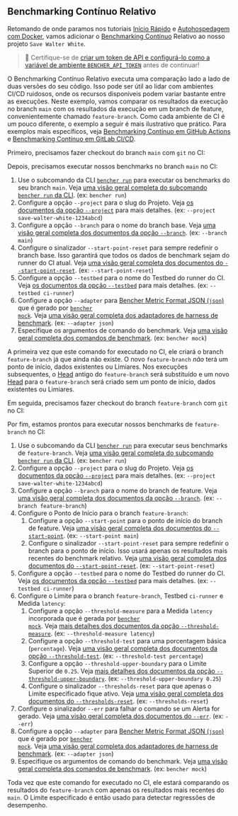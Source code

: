 
## Benchmarking Contínuo Relativo

Retomando de onde paramos nos tutoriais
[Início Rápido][quick start] e [Autohospedagem com Docker][docker self-hosted],
vamos adicionar o [Benchmarking Contínuo][continuous benchmarking] Relativo ao nosso projeto `Save Walter White`.

> 🐰 Certifique-se de
> [criar um token de API e configurá-lo como a variável de ambiente `BENCHER_API_TOKEN`][create an api token]
> antes de continuar!

[quick start]: /pt/docs/tutorial/quick-start/
[docker self-hosted]: /pt/docs/tutorial/docker/
[continuous benchmarking]: /pt/docs/explanation/continuous-benchmarking/
[create an api token]: /pt/docs/tutorial/quick-start/#create-an-api-token

O Benchmarking Contínuo Relativo executa uma comparação lado a lado de duas versões do seu código.
Isso pode ser útil ao lidar com ambientes CI/CD ruidosos,
onde os recursos disponíveis podem variar bastante entre as execuções.
Neste exemplo, vamos comparar os resultados da execução no branch `main`
com os resultados da execução em um branch de feature, convenientemente chamado `feature-branch`.
Como cada ambiente de CI é um pouco diferente,
o exemplo a seguir é mais ilustrativo que prático.
Para exemplos mais específicos, veja [Benchmarking Contínuo em GitHub Actions][github actions]
e [Benchmarking Contínuo em GitLab CI/CD][gitlab ci/cd].

[github actions]: /pt/docs/how-to/github-actions/
[gitlab ci/cd]: /pt/docs/how-to/gitlab-ci-cd/

Primeiro, precisamos fazer checkout do branch `main` com `git` no CI:

<GitCheckoutMain />

Depois, precisamos executar nossos benchmarks no branch `main` no CI:

<RunMainRelative />

1. Use o subcomando da CLI <code><a href="/pt/docs/explanation/bencher-run/">bencher run</a></code>
   para executar os benchmarks do seu branch `main`.
   Veja [uma visão geral completa do subcomando `bencher run` da CLI][bencher run].
   (ex: `bencher run`)
2. Configure a opção `--project` para o slug do Projeto.
   Veja [os documentos da opção `--project`][project option] para mais detalhes.
   (ex: `--project save-walter-white-1234abcd`)
3. Configure a opção `--branch` para o nome do branch base.
   Veja [uma visão geral completa dos documentos da opção `--branch`][branch option].
   (ex: `--branch main`)
4. Configure o sinalizador `--start-point-reset` para sempre redefinir o branch base.
   Isso garantirá que todos os dados de benchmark sejam do runner do CI atual.
   Veja [uma visão geral completa dos documentos do `--start-point-reset`][start point reset].
   (ex: `--start-point-reset`)
5. Configure a opção `--testbed` para o nome do Testbed do runner do CI.
   Veja [os documentos da opção `--testbed`][testbed option] para mais detalhes.
   (ex: `--testbed ci-runner`)
6. Configure a opção `--adapter` para [Bencher Metric Format JSON (`json`)][bmf] que é gerado por <code><a href="/pt/docs/reference/bencher-metric-format/#bencher-mock">bencher mock</a></code>.
   Veja [uma visão geral completa dos adaptadores de harness de benchmark][adapter json].
   (ex: `--adapter json`)
7. Especifique os argumentos de comando do benchmark.
    Veja [uma visão geral completa dos comandos de benchmark][command argument].
    (ex: `bencher mock`)

A primeira vez que este comando for executado no CI,
ele criará o branch `feature-branch` já que ainda não existe.
O novo `feature-branch` _não_ terá um ponto de início, dados existentes ou Limiares.
Nos execuções subsequentes, o [Head][head] antigo do `feature-branch` será substituído
e um novo [Head][head] para o `feature-branch` será criado sem um ponto de início, dados existentes ou Limiares.

[bencher run]: /pt/docs/explanation/bencher-run/
[project option]: /pt/docs/explanation/bencher-run/#--project-project
[branch option]: /pt/docs/explanation/branch-selection/#--branch-branch
[start point reset]: /pt/docs/explanation/branch-selection/#--start-point-reset
[testbed option]: /pt/docs/explanation/bencher-run/#--testbed-testbed
[bmf]: /pt/docs/reference/bencher-metric-format/
[adapter json]: /pt/docs/explanation/adapters/#-json
[command argument]: /pt/docs/explanation/bencher-run/#benchmark-command
[head]: /pt/docs/explanation/benchmarking/#head

Em seguida, precisamos fazer checkout do branch `feature-branch` com `git` no CI:

<GitCheckoutFeature />

Por fim, estamos prontos para executar nossos benchmarks de `feature-branch` no CI:

<RunFeatureRelative />

1. Use o subcomando da CLI <code><a href="/pt/docs/explanation/bencher-run/">bencher run</a></code>
   para executar seus benchmarks de `feature-branch`.
   Veja [uma visão geral completa do subcomando `bencher run` da CLI][bencher run].
   (ex: `bencher run`)
2. Configure a opção `--project` para o slug do Projeto.
   Veja [os documentos da opção `--project`][project option] para mais detalhes.
   (ex: `--project save-walter-white-1234abcd`)
3. Configure a opção `--branch` para o nome do branch de feature.
   Veja [uma visão geral completa dos documentos da opção `--branch`][branch option].
   (ex: `--branch feature-branch`)
4. Configure o Ponto de Início para o branch `feature-branch`:
   1. Configure a opção `--start-point` para o ponto de início do branch de feature.
   Veja [uma visão geral completa dos documentos do `--start-point`][start point].
   (ex: `--start-point main`)
   2. Configure o sinalizador `--start-point-reset` para sempre redefinir o branch para o ponto de início.
   Isso usará apenas os resultados mais recentes do benchmark relativo.
   Veja [uma visão geral completa dos documentos do `--start-point-reset`][start point reset].
   (ex: `--start-point-reset`)
5. Configure a opção `--testbed` para o nome do Testbed do runner do CI.
   Veja [os documentos da opção `--testbed`][testbed option] para mais detalhes.
   (ex: `--testbed ci-runner`)
6. Configure o Limite para o branch `feature-branch`, Testbed `ci-runner` e Medida `latency`:
   1. Configure a opção `--threshold-measure` para a Medida `latency` incorporada que é gerada por <code><a href="/pt/docs/reference/bencher-metric-format/#bencher-mock">bencher mock</a></code>.
   Veja [mais detalhes dos documentos da opção `--threshold-measure`][threshold measure option].
   (ex: `--threshold-measure latency`)
   2. Configure a opção `--threshold-test` para uma porcentagem básica (`percentage`).
   Veja [uma visão geral completa dos documentos da opção `--threshold-test`][threshold test option].
   (ex: `--threshold-test percentage`)
   3. Configure a opção `--threshold-upper-boundary` para o Limite Superior de `0.25`.
   Veja [mais detalhes dos documentos da opção `--threshold-upper-boundary`][threshold upper boundary].
   (ex: `--threshold-upper-boundary 0.25`)
   4. Configure o sinalizador `--thresholds-reset` para que apenas o Limite especificado fique ativo.
   Veja [uma visão geral completa dos documentos do `--thresholds-reset`][thresholds reset].
   (ex: `--thresholds-reset`)
7. Configure o sinalizador `--err` para falhar o comando se um Alerta for gerado.
   Veja [uma visão geral completa dos documentos do `--err`][alert err].
   (ex: `--err`)
8. Configure a opção `--adapter` para [Bencher Metric Format JSON (`json`)][bmf] que é gerado por <code><a href="/pt/docs/reference/bencher-metric-format/#bencher-mock">bencher mock</a></code>.
   Veja [uma visão geral completa dos adaptadores de harness de benchmark][adapter json].
   (ex: `--adapter json`)
9. Especifique os argumentos de comando do benchmark.
   Veja [uma visão geral completa dos comandos de benchmark][command argument].
   (ex: `bencher mock`)

Toda vez que este comando for executado no CI,
ele estará comparando os resultados do `feature-branch` com apenas os resultados mais recentes do `main`.
O Limite especificado é então usado para detectar regressões de desempenho.

[start point]: /pt/docs/explanation/branch-selection/#--start-point-branch
[start point reset]: /pt/docs/explanation/branch-selection/#--start-point-reset
[threshold measure option]: /pt/docs/explanation/thresholds/#--threshold-measure-measure
[threshold test option]: /pt/docs/explanation/thresholds/#--threshold-test-test
[threshold upper boundary]: /pt/docs/explanation/thresholds/#--threshold-upper-boundary-boundary
[thresholds reset]: /pt/docs/explanation/thresholds/#--thresholds-reset
[alert err]: /pt/docs/explanation/thresholds/#--err
